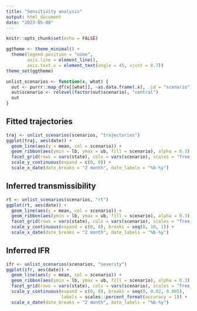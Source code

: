 ```yaml
---
title: "Sensitivity analysis"
output: html_document
date: "2023-05-08"
---
```


```r
knitr::opts_chunk$set(echo = FALSE)

ggtheme <- theme_minimal() +
  theme(legend.position = "none",
        axis.line = element_line(),
        axis.text.x = element_text(angle = 45, vjust = 0.7))
theme_set(ggtheme)

unlist_scenarios <- function(x, what) {
  out <- purrr::map_df(x[[what]], ~as.data.frame(.x), .id = "scenario")
  out$scenario <- relevel(factor(out$scenario), "central")
  out
}
```

## Fitted trajectories


```r
traj <- unlist_scenarios(scenarios, "trajectories")
ggplot(traj, aes(date)) +
  geom_line(aes(y = mean, col = scenario)) +
  geom_ribbon(aes(ymin = lb, ymax = ub, fill = scenario), alpha = 0.3) +
  facet_grid(rows = vars(state), cols = vars(scenario), scales = "free_y") +
  scale_y_continuous(expand = c(0, 0)) +
  scale_x_date(date_breaks = "2 month", date_labels = "%b-%y")
```


## Inferred transmissibility


```r
rt <- unlist_scenarios(scenarios, "rt")
ggplot(rt, aes(date)) +
  geom_line(aes(y = mean, col = scenario)) +
  geom_ribbon(aes(ymin = lb, ymax = ub, fill = scenario), alpha = 0.3) +
  facet_grid(rows = vars(state), cols = vars(scenario), scales = "free_y") +
  scale_y_continuous(expand = c(0, 0), breaks = seq(0, 10, 1)) +
  scale_x_date(date_breaks = "2 month", date_labels = "%b-%y")
```


## Inferred IFR


```r
ifr <- unlist_scenarios(scenarios, "severity")
ggplot(ifr, aes(date)) +
  geom_line(aes(y = mean, col = scenario)) +
  geom_ribbon(aes(ymin = lb, ymax = ub, fill = scenario), alpha = 0.3) +
  facet_grid(rows = vars(state), cols = vars(scenario), scales = "free_y") +
  scale_y_continuous(expand = c(0, 0), breaks = seq(0, 0.02, 0.005),
                     labels = scales::percent_format(accuracy = 1)) +
  scale_x_date(date_breaks = "2 month", date_labels = "%b-%y")
```

